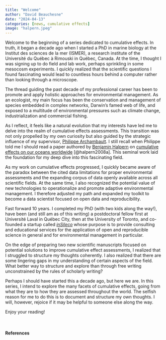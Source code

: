 ```yaml
---
title: "Welcome"
author: "David Beauchesne"
date: "2024-04-13"
categories: [news, cumulative effects]
image: "halpern.jpeg"
---
```


Welcome to the beginning of a series dedicated to cumulative effects. In truth, it began a decade ago when I started a PhD in marine biology at the Institut des sciences de la mer (ISMER), a research institute of the Université du Québec à Rimouski in Québec, Canada. At the time, I thought I was signing up to do field and lab work, perhaps sprinkling in some mesocosm experiments. I quickly realized that the scientific questions I found fascinating would lead to countless hours behind a computer rather than looking through a microscope. 

The thread guiding the past decade of my professional career has been to promote and apply holistic approaches for environmental management. As an ecologist, my main focus has been the conservation and management of species embedded in complex networks, Darwin's famed web of life, and exposed to a multitude of environmental pressures such as climate change, industrialization and commercial fishing. 

As I reflect, it feels like a natural evolution that my interests have led me to delve into the realm of cumulative effects assessments. This transition was not only propelled by my own curiosity but also guided by the strategic influence of my supervisor, [Philippe Archambault](https://www.fsg.ulaval.ca/departements/professeurs/philippe-archambault-454). I still recall when Philippe told me I should read a paper authored by [Benjamin Halpern](https://msi.ucsb.edu/people/faculty/ben-halpern) on [cumulative effects on our oceans worldwide](https://doi-org.acces.bibl.ulaval.ca/10.1126/science.1149345) [@halpern2008a]. This seminal work laid the foundation for my deep dive into this fascinating field.

As my work on cumulative effects progressed, I quickly became aware of the paradox between the cited data limitations for proper environmental assessments and the expanding corpus of data openly available across all scientific fields. At the same time, I also recognized the potential value of new technologies to operationalize and promote adaptive environmental management. I therefore adjusted my path and expanded my toolkit to become a data scientist focused on open data and reproducibility.

Fast forward 10 years. I completed my PhD (with two kids along the way!), have been (and still am as of this writing) a postdoctoral fellow first at Université Laval in Québec City, then at the University of Toronto, and co-founded a startup called [*inSileco*](https://insileco.io/) whose purpose is to provide consulting and educational services for the application of open and reproducible science in general and for environmental management in particular.

On the edge of preparing two new scientific manuscripts focused on potential solutions to improve cumulative effect assessments, I realized that I struggled to structure my thoughts coherently. I also realized that there are some lingering gaps in my understanding of certain aspects of the field. What better way to structure and explore than through free writing unconstrained by the rules of scholarly writing? 

Perhaps I should have started this a decade ago, but here we are. In this series, I intend to explore the many facets of cumulative effects, going from what they are to how they are assessed throughout the world. The selfish reason for me to do this is to document and structure my own thoughts. I will, however, rejoice if it may be helpful to someone else along the way.

Enjoy your reading! 

<br> 

#### References

::: {#refs-cea}
:::
